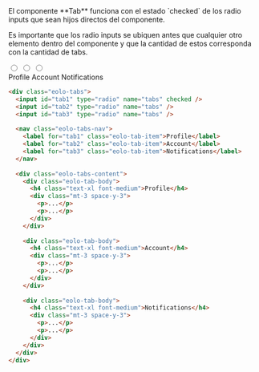 
<DemoCard title="Básicos">

<DemoCardDescription>
El componente **Tab** funciona con el estado `checked` de los radio inputs que sean hijos directos 
del componente.

Es importante que los radio inputs se ubiquen antes que cualquier otro elemento dentro del 
componente y que la cantidad de estos corresponda con la cantidad de tabs.
</DemoCardDescription>

<div>
  <div className="eolo-tabs">
    <input id="tab1_1" type="radio" name="tabs-default" defaultChecked />
    <input id="tab1_2" type="radio" name="tabs-default" />
    <input id="tab1_3" type="radio" name="tabs-default" />
    <nav className="eolo-tabs-nav">
      <label htmlFor="tab1_1" className="eolo-tab-item">Profile</label>
      <label htmlFor="tab1_2" className="eolo-tab-item">Account</label>
      <label htmlFor="tab1_3" className="eolo-tab-item">Notifications</label>
    </nav>
    <BasicContent />
  </div>
</div>

```html
<div class="eolo-tabs">
  <input id="tab1" type="radio" name="tabs" checked />
  <input id="tab2" type="radio" name="tabs" />
  <input id="tab3" type="radio" name="tabs" />
  
  <nav class="eolo-tabs-nav">
    <label for="tab1" class="eolo-tab-item">Profile</label>
    <label for="tab2" class="eolo-tab-item">Account</label>
    <label for="tab3" class="eolo-tab-item">Notifications</label>
  </nav>
  
  <div class="eolo-tabs-content">
    <div class="eolo-tab-body">
      <h4 class="text-xl font-medium">Profile</h4>
      <div class="mt-3 space-y-3">
        <p>...</p>
        <p>...</p>
      </div>
    </div>
    
    <div class="eolo-tab-body">
      <h4 class="text-xl font-medium">Account</h4>
      <div class="mt-3 space-y-3">
        <p>...</p>
        <p>...</p>
      </div>
    </div>
    
    <div class="eolo-tab-body">
      <h4 class="text-xl font-medium">Notifications</h4>
      <div class="mt-3 space-y-3">
        <p>...</p>
        <p>...</p>
      </div>
    </div>
  </div>
</div>
```

</DemoCard>